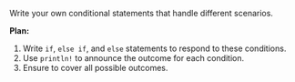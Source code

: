Write your own conditional statements that handle different scenarios.

**Plan:**
1. Write `if`, `else if`, and `else` statements to respond to these conditions.
2. Use `println!` to announce the outcome for each condition.
3. Ensure to cover all possible outcomes.
